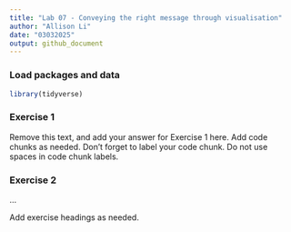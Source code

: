 ```yaml
---
title: "Lab 07 - Conveying the right message through visualisation"
author: "Allison Li"
date: "03032025"
output: github_document
---
```


### Load packages and data

```r
library(tidyverse) 
```

### Exercise 1

Remove this text, and add your answer for Exercise 1 here.
Add code chunks as needed.
Don't forget to label your code chunk.
Do not use spaces in code chunk labels.

### Exercise 2

...

Add exercise headings as needed.
